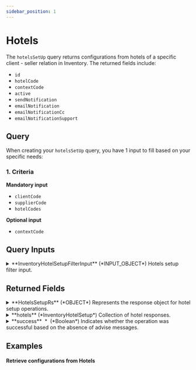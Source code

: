 ```yaml
---
sidebar_position: 1
---
```




# Hotels

The `hotelsSetUp` query returns configurations from hotels of a specific client - seller relation in Inventory. The returned fields include:

* `id`
* `hotelCode`
* `contextCode`
* `active`
* `sendNotification`
* `emailNotification`
* `emailNotificationCc`
* `emailNotificationSupport`

## Query

When creating your `hotelsSetUp` query, you have 1 input to fill based on your specific needs:

### 1. Criteria   

**Mandatory input**
* `clientCode`
* `supplierCode`
* `hotelCodes`

**Optional input**
* `contextCode`

## Query Inputs


<details>
  <summary>
  **InventoryHotelSetupFilterInput** (*INPUT_OBJECT*)  
  Hotels setup filter input.  
  </summary>
  
  <details style={{ pointerEvents: "none" }}>
    <summary>
    **hotelCodes**&nbsp;<span class="required"> *</span>&nbsp; (*String*)  
    Hotel codes of the rooms to retrieve.  
    </summary>
  </details>

  <details style={{ pointerEvents: "none" }}>
    <summary>
    **clientCode**&nbsp;<span class="required"> *</span>&nbsp; (*String*)  
    Client code.  
    </summary>
  </details>

  <details style={{ pointerEvents: "none" }}>
    <summary>
    **supplierCode**&nbsp;<span class="required"> *</span>&nbsp; (*String*)  
    Travelgate Supplier/Channel code.  
    </summary>
  </details>

  <details style={{ pointerEvents: "none" }}>
    <summary>
    **contextCode** (*String*)  
    Travelgate Supplier/Channel context code.  
    </summary>
  </details>
  
</details>



## Returned Fields


<details>
  <summary>
  **HotelsSetupRs** (*OBJECT*)  
  Represents the response object for hotel setup operations.  
  </summary>
  
  
  <details>
    <summary>
    **adviseMessages** (*AdviseMessage*)  
    Collection of advise messages.  
    </summary>

    <details style={{ pointerEvents: "none" }}>
      <summary>
      **code**&nbsp;<span class="required"> *</span>&nbsp; (*ID*)  
      AM code: The following codes can be returned:  
      </summary>
    </details>

    <details style={{ pointerEvents: "none" }}>
      <summary>
      **type**&nbsp;<span class="required"> *</span>&nbsp; (*String*)  
      Error type: The following types are valid:[type]  
      </summary>
    </details>

    <details style={{ pointerEvents: "none" }}>
      <summary>
      **description**&nbsp;<span class="required"> *</span>&nbsp; (*String*)  
      Error description  
      </summary>
    </details>

    <details style={{ pointerEvents: "none" }}>
      <summary>
      **level**&nbsp;<span class="required"> *</span>&nbsp; (*Enum of AdviseMessageLevel*)  
      Indicates the level of importance of the message.
Possible values: ERROR, WARN, INFO.  
      Possible values:  
      `WARN`  
      `ERROR`  
      `INFO`  
      </summary>
    </details>

    <details>
      <summary>
      **external** (*ExternalMessage*)  
      Specify the external message.  
      </summary>

      <details style={{ pointerEvents: "none" }}>
        <summary>
        **code** (*String*)  
        External code.  
        </summary>
      </details>

      <details style={{ pointerEvents: "none" }}>
        <summary>
        **message**&nbsp;<span class="required"> *</span>&nbsp; (*String*)  
        External message.  
        </summary>
      </details>
    </details>

    <details style={{ pointerEvents: "none" }}>
      <summary>
      **correlationID**&nbsp;<span class="required"> *</span>&nbsp; (*ID*)  
      Identifier to investigate the cause of the error.  
      </summary>
    </details>
  </details>

  <details>
    <summary>
    **hotels** (*InventoryHotelSetup*)  
    Collection of hotel responses.  
    </summary>

    <details style={{ pointerEvents: "none" }}>
      <summary>
      **id**&nbsp;<span class="required"> *</span>&nbsp; (*Int*)  
      Unique identifier of the hotel.  
      </summary>
    </details>

    <details style={{ pointerEvents: "none" }}>
      <summary>
      **hotelCode** (*String*)  
      Code associated with the hotel.  
      </summary>
    </details>

    <details style={{ pointerEvents: "none" }}>
      <summary>
      **contextCode** (*String*)  
      Context code related to the hotel.  
      </summary>
    </details>

    <details style={{ pointerEvents: "none" }}>
      <summary>
      **active**&nbsp;<span class="required"> *</span>&nbsp; (*Boolean*)  
      Indicates whether the hotel is active.  
      </summary>
    </details>

    <details style={{ pointerEvents: "none" }}>
      <summary>
      **sendNotification**&nbsp;<span class="required"> *</span>&nbsp; (*Boolean*)  
      Indicates whether booking notifications should be sent for this hotel.  
      </summary>
    </details>

    <details style={{ pointerEvents: "none" }}>
      <summary>
      **emailNotification** (*String*)  
      Email addresses for booking notifications related to this hotel.  
      </summary>
    </details>

    <details style={{ pointerEvents: "none" }}>
      <summary>
      **emailNotificationCc** (*String*)  
      Email addresses to be copied on booking notifications related to this hotel.  
      </summary>
    </details>

    <details style={{ pointerEvents: "none" }}>
      <summary>
      **emailNotificationSupport** (*String*)  
      Email addresses or contact information for support that will be displayed in the email notifications.  
      </summary>
    </details>
  </details>

  <details style={{ pointerEvents: "none" }}>
    <summary>
    **success**&nbsp;<span class="required"> *</span>&nbsp; (*Boolean*)  
    Indicates whether the operation was successful based on the absence of advise messages.  
    </summary>
  </details>
</details>



## Examples

#### Retrieve configurations from Hotels

<GraphqlSample query={hotelsSetUpQuery} variables={hotelsSetUpVariables} />